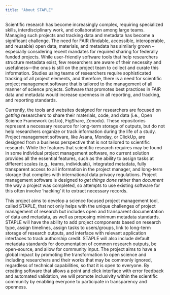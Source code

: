 ```yaml
---
title: "About STAPLE"
---
```


Scientific research has become increasingly complex, requiring specialized skills, interdisciplinary work, and collaboration among large teams. Managing such projects and tracking data and metadata has become a significant challenge. The need for FAIR (findable, accessible, interoperable, and reusable) open data, materials, and metadata has similarly grown -- especially considering recent mandates for required sharing for federally funded projects. While user-friendly software tools that help researchers structure metadata exist, few researchers are aware of their necessity and usefulness---the onus is still on the project team to collect and curate this information. Studies using teams of researchers require sophisticated tracking of all project elements, and therefore, there is a need for scientific project management software that is tailored to the management of all manner of science projects. Software that promotes best practices in FAIR data and metadata would increase openness in all reporting, and tracking, and reporting standards.

Currently, the tools and websites designed for researchers are focused on *getting* researchers to share their materials, code, and data (i.e., Open Science Framework (osf.io), FigShare, Zenodo). These repositories represent a necessary resource for long-term storage of outputs, but do not help researchers organize or track information during the life of a study. Project management software, like Asana, Monday, or ClickUp, are designed from a business perspective that is not tailored to scientific research. While the features that scientific research requires may be found in some individual project management software, no current solution provides all the essential features, such as the ability to assign tasks at different scales (e.g., teams, individuals), integrated metadata, fully transparent access to all information in the project manager, and long-term storage that complies with international data privacy regulations. Project management software is designed to *get things done* rather than *document* the way a project was completed, so attempts to use existing software for this often involve 'hacking' it to extract necessary records.

This project aims to develop a science focused project management tool, called STAPLE, that not only helps with the unique challenges of project management of research but includes open and transparent documentation of data and metadata, as well as proposing minimum metadata standards. STAPLE will have the ability to add project components based on research type, assign timelines, assign tasks to users/groups, link to long-term storage of research outputs, and interface with relevant application interfaces to track authorship credit. STAPLE will also include default metadata standards for documentation of common research outputs, be open-source, and allow for community input. The project aims to have a global impact by promoting the transformation to open science and including researchers and their works that may be commonly ignored, regardless of technical capabilities, so that it is open to everyone. By creating software that allows a point and click interface with error feedback and automated validation, we will promote inclusivity within the scientific community by enabling everyone to participate in transparency and openness.
